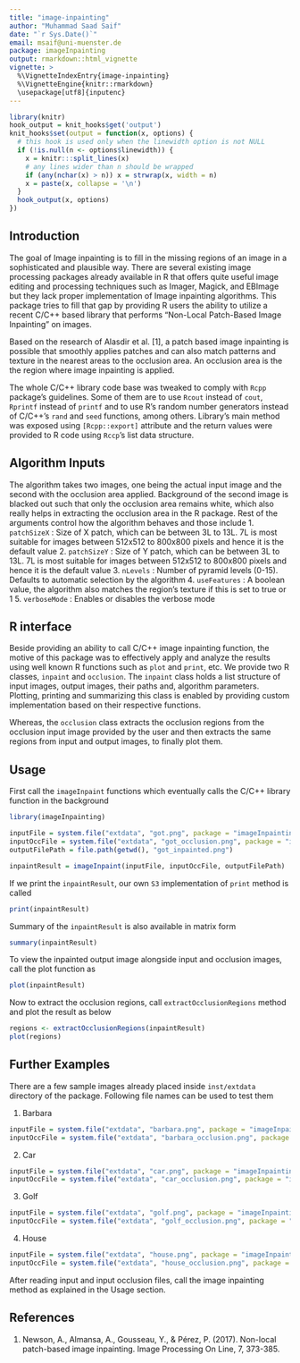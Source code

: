 ```yaml
---
title: "image-inpainting"
author: "Muhammad Saad Saif"
date: "`r Sys.Date()`"
email: msaif@uni-muenster.de
package: imageInpainting
output: rmarkdown::html_vignette
vignette: >
  %\VignetteIndexEntry{image-inpainting}
  %\VignetteEngine{knitr::rmarkdown}
  \usepackage[utf8]{inputenc}
---
```


```r
library(knitr)
hook_output = knit_hooks$get('output')
knit_hooks$set(output = function(x, options) {
  # this hook is used only when the linewidth option is not NULL
  if (!is.null(n <- options$linewidth)) {
    x = knitr:::split_lines(x)
    # any lines wider than n should be wrapped
    if (any(nchar(x) > n)) x = strwrap(x, width = n)
    x = paste(x, collapse = '\n')
  }
  hook_output(x, options)
})
```

## Introduction
The goal of Image inpainting is to fill in the missing regions of an image in a sophisticated and plausible way. There are several existing image processing packages already available in R that offers quite useful image editing and processing techniques such as Imager, Magick, and EBImage but they lack proper implementation of Image inpainting algorithms. This package tries to fill that gap by providing R users the ability to utilize a recent C/C++ based library that performs "Non-Local Patch-Based Image Inpainting" on images.

Based on the research of Alasdir et al. [1], a patch based image inpainting is possible that smoothly applies patches and can also match patterns and texture in the nearest areas to the occlusion area. An occlusion area is the the region where image inpainting is applied.

The whole C/C++ library code base was tweaked to comply with `Rcpp` package's guidelines. Some of them are to use `Rcout` instead of `cout`, `Rprintf` instead of `printf` and to use R's random number generators instead of C/C++'s `rand` and `seed` functions, among others. Library's main method was exposed using `[Rcpp::export]` attribute and the return values were provided to R code using `Rccp`'s list data structure.

## Algorithm Inputs

The algorithm takes two images, one being the actual input image and the second with the occlusion area applied. Background of the second image is blacked out such that only the occlusion area remains white, which also really helps in extracting the occlusion area in the R package. Rest of the arguments control how the algorithm behaves and those include 
1.  `patchSizeX` : Size of X patch, which can be between 3L to 13L. 7L is most suitable for images between 512x512 to 800x800 pixels and hence it is the default value
2.  `patchSizeY` : Size of Y patch, which can be between 3L to 13L. 7L is most suitable for images between 512x512 to 800x800 pixels and hence it is the default value
3. `nLevels` : Number of pyramid levels (0-15). Defaults to automatic selection by the algorithm
4. `useFeatures` : A boolean value, the algorithm also matches the region's texture if this is set to true or 1
5. `verboseMode` : Enables or disables the verbose mode

## R interface
Beside providing an ability to call C/C++ image inpainting function, the motive of this package was to effectively apply and analyze the results using well known R functions such as `plot` and `print`, etc. We provide two R classes, `inpaint` and `occlusion`. The `inpaint` class holds a list structure of input images, output images, their paths and, algorithm parameters. Plotting, printing and summarizing this class is enabled by providing custom implementation based on their respective functions. 

Whereas, the `occlusion` class extracts the occlusion regions from the occlusion input image provided by the user and then extracts the same regions from input and output images, to finally plot them.

## Usage

First call the `imageInpaint` functions which eventually calls the C/C++ library function in the background

```r
library(imageInpainting)

inputFile = system.file("extdata", "got.png", package = "imageInpainting")
inputOccFile = system.file("extdata", "got_occlusion.png", package = "imageInpainting")
outputFilePath = file.path(getwd(), "got_inpainted.png")

inpaintResult = imageInpaint(inputFile, inputOccFile, outputFilePath)
```

If we print the `inpaintResult`, our own `S3` implementation of `print` method is called

```r
print(inpaintResult)
```

Summary of the `inpaintResult` is also available in matrix form

```r
summary(inpaintResult)
```

To view the inpainted output image alongside input and occlusion images, call the plot function as 

```r
plot(inpaintResult)
```

Now to extract the occlusion regions, call `extractOcclusionRegions` method and plot the result as below

```r
regions <- extractOcclusionRegions(inpaintResult)
plot(regions)
```

## Further Examples

There are a few sample images already placed inside `inst/extdata` directory of the package. Following file names can be used to test them

1. Barbara 
```r
inputFile = system.file("extdata", "barbara.png", package = "imageInpainting")
inputOccFile = system.file("extdata", "barbara_occlusion.png", package = "imageInpainting")
```

2. Car
```r
inputFile = system.file("extdata", "car.png", package = "imageInpainting")
inputOccFile = system.file("extdata", "car_occlusion.png", package = "imageInpainting")
```

3. Golf
```r
inputFile = system.file("extdata", "golf.png", package = "imageInpainting")
inputOccFile = system.file("extdata", "golf_occlusion.png", package = "imageInpainting")
```

4. House
```r
inputFile = system.file("extdata", "house.png", package = "imageInpainting")
inputOccFile = system.file("extdata", "house_occlusion.png", package = "imageInpainting")
```

After reading input and input occlusion files, call the image inpainting method as explained in the Usage section.

## References
1. Newson, A., Almansa, A., Gousseau, Y., & Pérez, P. (2017). Non-local patch-based image inpainting. Image Processing On Line, 7, 373-385.
